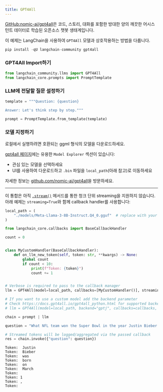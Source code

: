 ```yaml
---
title: GPT4All
---
```


[GitHub:nomic-ai/gpt4all](https://github.com/nomic-ai/gpt4all)은 코드, 스토리, 대화를 포함한 방대한 양의 깨끗한 어시스턴트 데이터로 학습된 오픈소스 챗봇 생태계입니다.

이 예제는 LangChain을 사용하여 `GPT4All` 모델과 상호작용하는 방법을 다룹니다.

```python
pip install -qU langchain-community gpt4all
```

### GPT4All Import하기

```python
from langchain_community.llms import GPT4All
from langchain_core.prompts import PromptTemplate
```

### LLM에 전달할 질문 설정하기

```python
template = """Question: {question}

Answer: Let's think step by step."""

prompt = PromptTemplate.from_template(template)
```

### 모델 지정하기

로컬에서 실행하려면 호환되는 ggml 형식의 모델을 다운로드하세요.

[gpt4all 페이지](https://gpt4all.io/index.html)에는 유용한 `Model Explorer` 섹션이 있습니다:

* 관심 있는 모델을 선택하세요
* UI를 사용하여 다운로드하고 `.bin` 파일을 `local_path`(아래 참고)로 이동하세요

자세한 정보는 [github.com/nomic-ai/gpt4all](https://github.com/nomic-ai/gpt4all)을 방문하세요.

---

이 통합은 아직 [`.stream()`](https://python.langchain.com/docs/how_to/streaming/) 메서드를 통한 청크 단위 streaming을 지원하지 않습니다. 아래 예제는 `streaming=True`와 함께 callback handler를 사용합니다:

```python
local_path = (
    "./models/Meta-Llama-3-8B-Instruct.Q4_0.gguf"  # replace with your local file path
)
```

```python
from langchain_core.callbacks import BaseCallbackHandler

count = 0


class MyCustomHandler(BaseCallbackHandler):
    def on_llm_new_token(self, token: str, **kwargs) -> None:
        global count
        if count < 10:
            print(f"Token: {token}")
            count += 1


# Verbose is required to pass to the callback manager
llm = GPT4All(model=local_path, callbacks=[MyCustomHandler()], streaming=True)

# If you want to use a custom model add the backend parameter
# Check https://docs.gpt4all.io/gpt4all_python.html for supported backends
# llm = GPT4All(model=local_path, backend="gptj", callbacks=callbacks, streaming=True)

chain = prompt | llm

question = "What NFL team won the Super Bowl in the year Justin Bieber was born?"

# Streamed tokens will be logged/aggregated via the passed callback
res = chain.invoke({"question": question})
```

```output
Token:  Justin
Token:  Bieber
Token:  was
Token:  born
Token:  on
Token:  March
Token:
Token: 1
Token: ,
Token:
```

```python

```